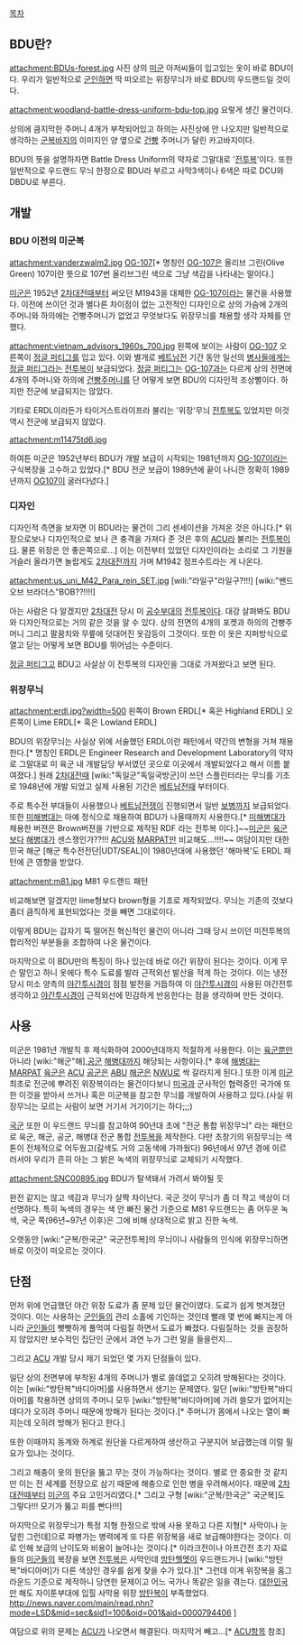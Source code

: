 [[목차]]
== BDU란? ==
attachment:BDUs-forest.jpg
사진 상의 [[미군]] 아저씨들이 입고있는 옷이 바로 BDU이다. 우리가 일반적으로 [[군인]]하면 딱 떠오르는 위장무늬가 바로 BDU의 우드랜드일 것이다.

attachment:woodland-battle-dress-uniform-bdu-top.jpg
요렇게 생긴 물건이다.

상의에 큼지막한 주머니 4개가 부착되어있고 하의는 사진상에 안 나오지만 일반적으로 생각하는 [[군복]]바지의 이미지인 양 옆으로 [[건빵]] 주머니가 달린 카고바지이다.

BDU의 뜻을 설명하자면 Battle Dress Uniform의 약자로 그말대로 '[[전투복]]'이다. 또한 일반적으로 우드랜드 무늬 한정으로 BDU라 부르고 사막3색이나 6색은 따로 DCU와 DBDU로 부른다.
== 개발 ==
=== BDU 이전의 미군복 ===
attachment:vanderzwalm2.jpg
[[OG-107]][* 명칭인 [[OG-107]]은 올리브 그린(Olive Green) 107이란 뜻으로 107번 올리브그린 색으로 그냥 색감을 나타내는 말이다.]

[[미군]]은 1952년 [[2차대전]]때부터 써오던 M1943을 대체한 [[OG-107]]이라는 물건을 사용했다. 이전에 쓰이던 것과 별다른 차이점이 없는 고전적인 디자인으로 상의 가슴에 2개의 주머니와 하의에는 건빵주머니가 없었고 무엇보다도 위장무늬를 채용할 생각 자체를 안했다.

attachment:vietnam_advisors_1960s_700.jpg
왼쪽에 보이는 사람이 [[OG-107]] 오른쪽이 [[정글 퍼티그]]를 입고 있다.
이와 별개로 [[베트남전]] 기간 동안 일선의 [[병사]]들에게는 [[정글 퍼티그]]라는 [[전투복]]이 보급되었다. [[정글 퍼티그]]는 [[OG-107]]과는 다르게 상의 전면에 4개의 주머니와 하의에 [[건빵]]주머니를 단 어떻게 보면 BDU의 디자인적 조상뻘이다. 하지만 전군에 보급되지는 않았다.

기타로 ERDL이라든가 타이거스트라이프라 불리는 '위장'무늬 [[전투복]]도 있었지만 이것 역시 전군에 보급되지 않았다.

attachment:m11475td6.jpg

하여튼 미군은 1952년부터 BDU가 개발 보급이 시작되는 1981년까지 [[OG-107]]이라는 구식복장을 고수하고 있었다.[* BDU 전군 보급이 1989년에 끝이 나니깐 정확히 1989년까지 [[OG107]]이 굴러다녔다.]
=== 디자인 ===
디자인적 측면을 보자면 이 BDU라는 물건이 그리 센세이션을 가져온 것은 아니다.[* 위장으로보나 디자인적으로 보나 큰 충격을 가져다 준 것은 후의 [[ACU]]라 불리는 [[전투복]]이다. 물론 위장은 안 좋은쪽으로...] 이는 이전부터 있었던 디자인이라는 소리로 그 기원을 거슬러 올라가면 놀랍게도 [[2차대전]]까지 가며  M1942 점프수트라는 게 나온다.

attachment:us_uni_M42_Para_rein_SET.jpg
[wili:"라일구"라일구?!!!] [wiki:"밴드 오브 브라더스"BOB??!!!!]

아는 사람은 다 알겠지만 [[2차대전]] 당시 미 [[공수부대]]의 [[전투복]]이다. 대강 살펴봐도 BDU와 디자인적으로는 거의 같은 것을 알 수 있다. 상의 전면의 4개의 포켓과 하의의 건빵주머니 그리고 팔꿈치와 무릎에 덧대어진 옷감등이 그것이다. 또한 이 옷은 지퍼방식으로 열고 닫는 어떻게 보면 BDU를 뛰어넘는 수준이다.

[[정글 퍼티그]]고 BDU고 사살상 이 전투복의 디자인을 그대로 가져왔다고 보면 된다.
=== 위장무늬 ===

attachment:erdl.jpg?width=500
왼쪽이 Brown ERDL[* 혹은 Highland ERDL] 오른쪽이 Lime ERDL[* 혹은 Lowland ERDL]

BDU의 위장무늬는 사실상 위에 서술했던 ERDL이란 패턴에서 약간의 변형을 거쳐 채용한다.[* 명칭인 ERDL은 Engineer Research and Development Laboratory의 약자로 그말대로 미 육군 내 개발담당 부서였던 곳으로 이곳에서 개발되었다고 해서 이름 붙여졌다.] 원래 [[2차대전]]때 [wiki:"독일군"독일국방군]이 쓰던 스플린터라는 무늬를 기초로 1948년에 개발 되었고 실제 사용된 기간은 [[베트남전]]때 부터이다.

주로 특수전 부대들이 사용했으나 [[베트남전쟁]]이 진행되면서 일반 [[보병]]까지 보급되었다. 또한 [[미해병대]]는 아예 정식으로 채용하여 BDU가 나올때까지 사용한다.[* [[미해병대]]가 채용한 버젼은 Brown버젼을 기반으로 제작된 RDF 라는 전투복 이다.]~~[[미군]]은 [[육군]]보다 [[해병대]]가 센스쟁인가??!!! [[ACU]]와 [[MARPAT]]만 비교해도...!!!!~~ 여담이지만 대한민국 해군 [해군 특수전전단|UDT/SEAL]이 1980년대에 사용했던 '해마복'도 ERDL 패턴에 큰 영향을 받았다. 

attachment:m81.jpg
M81 우드랜드 패턴

비교해보면 알겠지만 lime형보다 brown형을 기초로 제작되었다. 무늬는 기존의 것보다 좀더 큼직하게 표현되었다는 것을 빼면 그대로이다.

이렇게 BDU는 갑자기 뚝 떨어진 혁신적인 물건이 아니라 그때 당시 쓰이던 미전투복의 합리적인 부분들을 조합하여 나온 물건이다.

마지막으로 이 BDU만의 특징이 하나 있는데 바로 야간 위장이 된다는 것이다. 이게 무슨 말인고 하니 옷에다 특수 도료를 발라 근적외선 발산을 적게 하는 것이다. 이는 냉전 당시 미소 양측의 [[야간투시경]]이 점점 발전을 거듭하여 이 [[야간투시경]]이 사용된 야간전투 생각하고 [[야간투시경]]이 근적외선에 민감하게 반응한다는 점을 생각하며 만든 것이다.
== 사용 ==
미군은 1981년 개발직 후 제식화하여 2000년대까지 적절하게 사용한다. 이는 [[육군]]뿐만 아니라 [wiki:"해군"해],[[공군]] [[해병대]]까지 해당되는 사항이다.[* 후에 [[해병대]]는 [[MARPAT]] [[육군]]은 [[ACU]] [[공군]]은 [[ABU]] [[해군]]은 [[NWU]]로 싹 갈라지게 된다.] 또한 이게 [[미군]] 최초로 전군에 뿌려진 위장복이라는 물건이다보니 [[미국]]과 군사적인 협력중인 국가에 또한 이것을 받아서 쓰거나 혹은 미군복을 참고한 무늬를 개발하여 사용하고 있다.(사실 위장무늬는 모르는 사람이 보면 거기서 거기이기는 하다;;;)

[[국군]] 또한 이 우드랜드 무늬를 참고하여 90년대 초에 "전군 통합 위장무늬" 라는 패턴으로 육군, 해군, 공군, 해병대 전군 통합 [[전투복]]을 제작한다. 다만 초창기의 위장무늬는 색 톤이 전체적으로 어두웠고(갈색도 거의 고동색에 가까웠다) 96년에서 97년 경에 이르러서야 우리가 흔히 아는 그 밝은 녹색의 위장무늬로 교체되기 시작했다.

attachment:SNC00895.jpg
BDU가 탈색돼서 가려서 봐야될 듯

완전 같지는 않고 색감과 무늬가 살짝 차이난다. 국군 것이 무늬가 좀 더 작고 색상이 더 선명하다. 특히 녹색의 경우는 색 안 빠진 물건 기준으로 M81 우드랜드는 좀 어두운 녹색, 국군 쪽(96년~97년 이후)은 그에 비해 상대적으로 밝고 진한 녹색.

오랫동안 [wiki:"군복/한국군" 국군전투복]의 무늬이니 사람들의 인식에 위장무늬하면 바로 이것이 떠오르는 것이다.
== 단점 ==
먼저 위에 언급했던 야간 위장 도료가 좀 문제 있던 물건이였다. 도료가 쉽게 벗겨졌던 것이다. 이는 사용하는 [[군인]]들의 관리 소홀에 기인하는 것인데 빨래 몇 번에 빠지는게 아니라 [[군인]]들이 빳빳하게 풀먹여 다림질 하면서 도료가 빠졌다. 다림질하는 것을 권장하지 않았지만 보수적인 집단인 군에서 과연 누가 그런 말을 들을런지...

그리고 [[ACU]] 개발 당시 제기 되었던 몇 가지 단점들이 있다.

일단 상의 전면부에 부착된 4개의 주머니가 별로 쓸데없고 오히려 방해된다는 것이다. 이는 [wiki:"방탄복"바디아머]를 사용하면서 생기는 문제였다. 일단 [wiki:"방탄복"바디아머]를 착용하면 상의의 주머니 모두 [wiki:"방탄복"바디아머]에 가려 쓸모가 없어지는데다가 오히려 주머니 때문에 방해가 된다는 것이다.[* 주머니가 몸에서 나오는 열이 빠지는데 오히려 방해가 된다고 한다.]

또한 이때까지 동계와 하계로 원단을 다르게하여 생산하고 구분지어 보급했는데 이럴 필요가 있냐는 것이다.

그리고 해충이 옷의 원단을 뚫고 무는 것이 가능하다는 것이다. 별로 안 중요한 것 같지만 이는 전 세계를 전장으로 삼기 때문에 해충으로 인한 병을 우려해서이다. 때문에 [[2차대전]]때부터 [[미군]]의 주요 고민거리였다.[* 그리고 구형 [wiki:"군복/한국군" 국군복]도 그렇다!!! 모기가 뚫고 피를 빤다!!!]

마지막으로 위장무늬가 특정 지형 한정으로 밖에 사용 못하고 다른 지형[* 사막이나 눈 덮힌 그런데]으로 파병가는 병력에게 또 다른 위장복을 새로 보급해야한다는 것이다. 이로 인해 보급의 난이도와 비용이 늘어나는 것이다.[* 이라크전이나 아프간전 초기 자료들의 [[미군]]들의 복장을 보면 [[전투복]]은 사막인데 [[방탄헬멧]]이 우드랜드거나 [wiki:"방탄복"바디아머]가 다른 색상인 경우를 쉽게 찾을 수가 있다.][* 그런데 이게 위장복을 홈그라운드 기준으로 제작하니 당연한 문제이고 어느 국가나 똑같은 일을 겪는다. [[대한민국]]만 해도 자이툰부대에 입힐 사막용 위장 [[방탄복]]이 부족했었다. [[http://news.naver.com/main/read.nhn?mode=LSD&mid=sec&sid1=100&oid=001&aid=0000794406]] ]

여담으로 위의 문제는 [[ACU]]가 나오면서 해결된다. 마지막거 빼고...[* [[ACU]]항목 참조]
